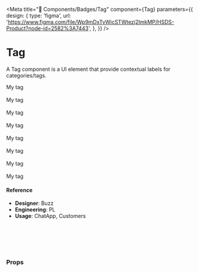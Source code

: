 
<Meta
  title="🧬 Components/Badges/Tag"
  component={Tag}
  parameters={{
    design: {
      type: 'figma',
      url:
        'https://www.figma.com/file/Wp9mDxTvWicSTWtezj2ImkMP/HSDS-Product?node-id=2582%3A7443',
    },
  }}
/>

# Tag

A Tag component is a UI element that provide contextual labels for categories/tags.

<Preview>
  <Story name="default">
    <div>
      <Tag
        color="red"
        filled={boolean('filled', false)}
        pulsing={boolean('pulsing', false)}
        size={select('Size', { md: 'md', sm: 'sm' }, 'sm')}
      >
        My tag
      </Tag>
      <br />
      <br />
      <Tag
        color="grey"
        filled={boolean('filled', false)}
        pulsing={boolean('pulsing', false)}
        size={select('Size', { md: 'md', sm: 'sm' }, 'sm')}
      >
        My tag
      </Tag>
      <br />
      <br />
      <Tag
        color="green"
        filled={boolean('filled', false)}
        pulsing={boolean('pulsing', false)}
        size={select('Size', { md: 'md', sm: 'sm' }, 'sm')}
      >
        My tag
      </Tag>
      <br />
      <br />
      <Tag
        color="blue"
        filled={boolean('filled', false)}
        pulsing={boolean('pulsing', false)}
        size={select('Size', { md: 'md', sm: 'sm' }, 'sm')}
      >
        My tag
      </Tag>
      <br />
      <br />
      <Tag
        color="orange"
        filled={boolean('filled', false)}
        pulsing={boolean('pulsing', false)}
        size={select('Size', { md: 'md', sm: 'sm' }, 'sm')}
      >
        My tag
      </Tag>
      <br />
      <br />
      <Tag
        color="purple"
        filled={boolean('filled', false)}
        pulsing={boolean('pulsing', false)}
        size={select('Size', { md: 'md', sm: 'sm' }, 'sm')}
      >
        My tag
      </Tag>
      <br />
      <br />
      <Tag
        color="yellow"
        filled={boolean('filled', false)}
        pulsing={boolean('pulsing', false)}
        size={select('Size', { md: 'md', sm: 'sm' }, 'sm')}
      >
        My tag
      </Tag>
      <br />
      <br />
      <Tag
        color="lightBlue"
        filled={boolean('filled', false)}
        pulsing={boolean('pulsing', false)}
        size={select('Size', { md: 'md', sm: 'sm' }, 'sm')}
      >
        My tag
      </Tag>
    </div>
  </Story>
</Preview>

#### Reference

- **Designer**: Buzz
- **Engineering**: PL
- **Usage**: ChatApp, Customers

<br />
<br />
<br />
<br />

### Props

<Props of={Tag} />
